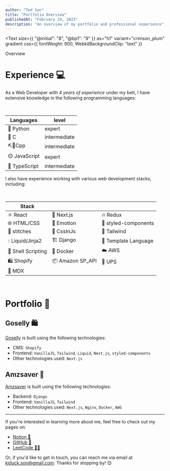 ```yaml
---
author: "Ted Son"
title: "Portfolio Overview"
publishedAt: "February 24, 2023"
description: "An overview of my portfolio and professional experience"
---
```



<Text
  size={{ "@initial": "8", "@bp1": "9" }}
  as="h1"
  variant="crimson_plum"
  gradient
  css={{ fontWeight: 900, WebkitBackgroundClip: "text" }}
>
  Overview
</Text>

# Experience 💻

As a Web Developer with _4 years of experience_ under my belt, I have extensive knowledge in the following programming languages:

<br />

| Languages     | level        |
| ------------- | ------------ |
| 🐍 Python     | expert       |
| 🔴 C          | intermediate |
| ⛏🧱Cpp        | intermediate |
| 🟡 JavaScript | expert       |
| 🔵 TypeScript | intermediate |

I also have experience working with various web development stacks, including:

<br />

| Stack              |                  |                      |
| ------------------ | ---------------- | -------------------- |
| ⚛️ React           | 🚀 Next.js       | 🔥 Redux             |
| 🌐 HTML/CSS        | 💅 Emotion       | 💄 styled-components |
| 👕 stitches        | 💅 CssInJs       | 🎨 Tailwind          |
| 💧 Liquid/Jinja2   | 🏗️ Django        | 📝 Template Language |
| 🐚 Shell Scripting | 🐳 Docker        | ☁️ AWS               |
| 🛍️ Shopify         | 📦 Amazon SP_API | 🚛 UPS               |
| 🚀 MDX             |                  |                      |

<br />

# Portfolio 🎨

## Goselly 🛍️

[Goselly](https://goselly.com) is built using the following technologies:

- CMS: `Shopify`
- Frontend: `VanillaJS`, `Tailwind`, `Liquid`, `Next.js`, `styled-components`
- Other technologies used: `Next.js`

## Amzsaver 🚀

[Amzsaver](https://app.amzsaver.co.kr/) is built using the following technologies:

- Backend: `Django`
- Frontend: `VanillaJS`, `Tailwind`
- Other technologies used: `Next.js`, `Nginx`, `Docker`, `AWS`

---

If you're interested in learning more about me, feel free to check out my pages on:

- [Notion 📝](https://wobbly-reason-2bc.notion.site/KD-s-Scrap-Paper-b05bafd9d0014f26ad2e288837ba50f1)
- [GitHub 🐙](https://github.com/kiduckson)
- [LeetCode 🧑‍💻](https://leetcode.com/kiduckson/)

Or, if you'd like to get in touch, you can reach me via email at kiduck.son@gmail.com. Thanks for stopping by! 😊
